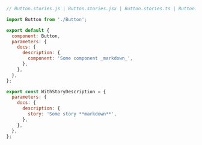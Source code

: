 ```js
// Button.stories.js | Button.stories.jsx | Button.stories.ts | Button.stories.tsx

import Button from './Button';

export default {
  component: Button,
  parameters: {
    docs: {
      description: {
        component: 'Some component _markdown_',
      },
    },
  },
};

export const WithStoryDescription = {
  parameters: {
    docs: {
      description: {
        story: 'Some story **markdown**',
      },
    },
  },
};
```
